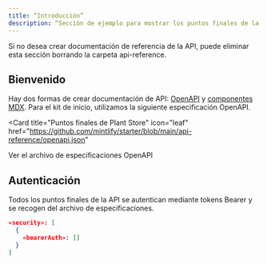 ```yaml
---
title: “Introducción”
description: “Sección de ejemplo para mostrar los puntos finales de la API”
---
```


<Note>
  Si no desea crear documentación de referencia de la API, puede eliminar
  esta sección borrando la carpeta api-reference.
</Nota>

## Bienvenido

Hay dos formas de crear documentación de API: [OpenAPI](https://mintlify.com/docs/api-playground/openapi/setup) y [componentes MDX](https://mintlify.com/docs/api-playground/mdx/configuration). Para el kit de inicio, utilizamos la siguiente especificación OpenAPI.

<Card
  title="Puntos finales de Plant Store"
  icon="leaf"
  href="https://github.com/mintlify/starter/blob/main/api-reference/openapi.json"
>
Ver el archivo de especificaciones OpenAPI
</Card>

## Autenticación

Todos los puntos finales de la API se autentican mediante tokens Bearer y se recogen del archivo de especificaciones.

```json
«security»: [
  {
    «bearerAuth»: []
  }
]
```
